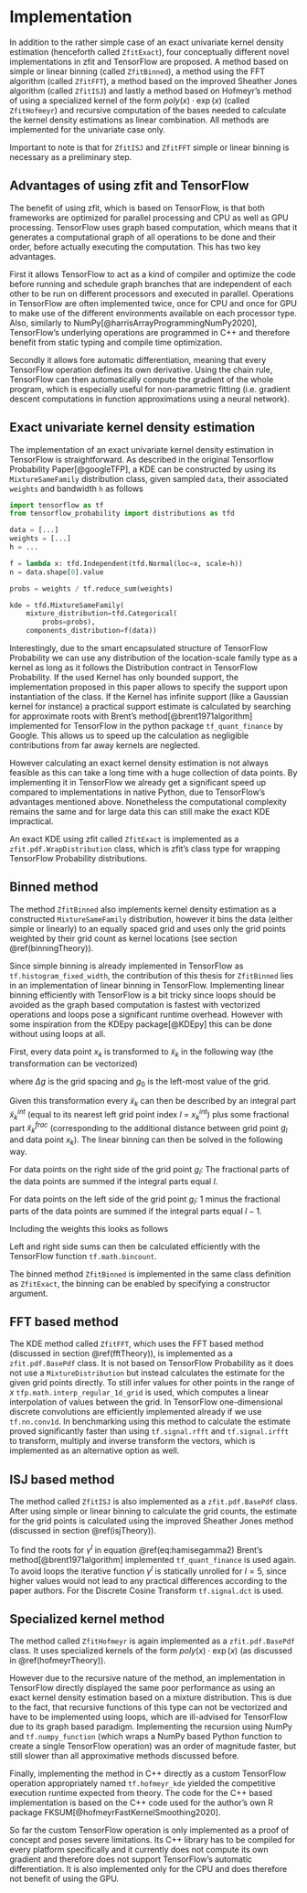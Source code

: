 # Implementation {#tensorflowImplementation}

In addition to the rather simple case of an exact univariate kernel density estimation (henceforth called `ZfitExact`), four conceptually different novel implementations in zfit and TensorFlow are proposed. A method based on simple or linear binning (called `ZfitBinned`), a method using the FFT algorithm (called `ZfitFFT`), a method based on the improved Sheather Jones algorithm (called `ZfitISJ`) and lastly a method based on Hofmeyr's method of using a specialized kernel of the form $poly(x)\cdot\exp(x)$ (called `ZfitHofmeyr`) and recursive computation of the bases needed to calculate the kernel density estimations as linear combination. All methods are implemented for the univariate case only.

Important to note is that for `ZfitISJ` and `ZfitFFT` simple or linear binning is necessary as a preliminary step.

## Advantages of using zfit and TensorFlow

The benefit of using zfit, which is based on TensorFlow, is that both frameworks are optimized for parallel processing and CPU as well as GPU processing. TensorFlow uses graph based computation, which means that it generates a computational graph of all operations to be done and their order, before actually executing the computation. This has two key advantages. 

First it allows TensorFlow to act as a kind of compiler and optimize the code before running and schedule graph branches that are independent of each other to be run on different processors and executed in parallel. Operations in TensorFlow are often implemented twice, once for CPU and once for GPU to make use of the different environments available on each processor type. Also, similarly to NumPy[@harrisArrayProgrammingNumPy2020], TensorFlow's underlying operations are programmed in C++ and therefore benefit from static typing and compile time optimization.

Secondly it allows fore automatic differentiation, meaning that every TensorFlow operation defines its own derivative. Using the chain rule, TensorFlow can then automatically compute the gradient of the whole program, which is especially useful for non-parametric fitting (i.e. gradient descent computations in function approximations using a neural network).


## Exact univariate kernel density estimation

The implementation of an exact univariate kernel density estimation in TensorFlow is straightforward. As described in the original Tensorflow Probability Paper[@googleTFP], a KDE can be constructed by using its `MixtureSameFamily` distribution class, given sampled `data`, their associated `weights` and bandwidth `h` as follows

```python
import tensorflow as tf
from tensorflow_probability import distributions as tfd

data = [...]
weights = [...]
h = ...

f = lambda x: tfd.Independent(tfd.Normal(loc=x, scale=h))
n = data.shape[0].value

probs = weights / tf.reduce_sum(weights)

kde = tfd.MixtureSameFamily(
    mixture_distribution=tfd.Categorical(
        probs=probs),
    components_distribution=f(data))
```

Interestingly, due to the smart encapsulated structure of TensorFlow Probability we can use any distribution of the location-scale family type as a kernel as long as it follows the Distribution contract in TensorFlow Probability. If the used Kernel has only bounded support, the implementation proposed in this paper allows to specify the support upon instantiation of the class. If the Kernel has infinite support (like a Gaussian kernel for instance) a practical support estimate is calculated by searching for approximate roots with Brent's method[@brent1971algorithm] implemented for TensorFlow in the python package `tf_quant_finance` by Google. This allows us to speed up the calculation as negligible contributions from far away kernels are neglected.

However calculating an exact kernel density estimation is not always feasible as this can take a long time with a huge collection of data points. By implementing it in TensorFlow we already get a significant speed up compared to implementations in native Python, due to TensorFlow's advantages mentioned above. Nonetheless the computational complexity remains the same and for large data this can still make the exact KDE impractical.

An exact KDE using zfit called `ZfitExact` is implemented as a
`zfit.pdf.WrapDistribution` class, which is zfit's class type for wrapping TensorFlow Probability distributions.


## Binned method

The method `ZfitBinned` also implements kernel density estimation as a constructed `MixtureSameFamily` distribution, however it bins the data (either simple or linearly) to an equally spaced grid and uses only the grid points weighted by their grid count as kernel locations (see section \@ref(binningTheory)).

Since simple binning is already implemented in TensorFlow as `tf.histogram_fixed_width`, the contribution of this thesis for `ZfitBinned` lies in an implementation of linear binning in TensorFlow. Implementing linear binning efficiently with TensorFlow is a bit tricky since loops should be avoided as the graph based computation is fastest with vectorized operations and loops pose a significant runtime overhead. However with some inspiration from the KDEpy package[@KDEpy] this can be done without using loops at all. 

First, every data point $x_k$ is transformed to $\tilde{x}_k$ in the following way (the transformation can be vectorized)

\begin{equation}
\tilde{x}_k = \frac{x_k - g_0}{\Delta g}
(\#eq:linbintransform)
\end{equation}

where $\Delta g$ is the grid spacing and $g_0$ is the left-most value of the grid.

Given this transformation every $\tilde{x}_k$ can then be described by an integral part $\tilde{x}^{int}_k$ (equal to its nearest left grid point index $l$ = $x^{int}_k$) plus some fractional part $\tilde{x}^{frac}_k$ (corresponding to the additional distance between grid point $g_l$ and data point $x_k$). The linear binning can then be solved in the following way.

For data points on the right side of the grid point $g_l$: The fractional parts of the data points are summed if the integral parts equal $l$. 

For data points on the left side of the grid point $g_l$: $1$ minus the fractional parts of the data points are summed if the integral parts equal $l-1$.

Including the weights this looks as follows

\begin{equation}
c_l = c(g_l) = \sum_{\substack{\tilde{x}^{frac}_k  \in \tilde{X}^{frac}\\l = \tilde{x}^{int}_k}} \tilde{x}^{frac}_k \cdot w_k + \sum_{\substack{\tilde{x}^{frac}_k  \in \tilde{X}^{frac}\\l = \tilde{x}^{int}_k + 1}} (1-\tilde{x}^{frac}_k) \cdot w_k
(\#eq:linbinnoloop)
\end{equation}


Left and right side sums can then be calculated efficiently with the TensorFlow function `tf.math.bincount`.

The binned method `ZfitBinned` is implemented in the same class definition as `ZfitExact`, the binning can be enabled by specifying a constructor argument.


## FFT based method

The KDE method called `ZfitFFT`, which uses the FFT based method (discussed in section \@ref(fftTheory)), is implemented as a `zfit.pdf.BasePdf` class. It is not based on TensorFlow Probability as it does not use a `MixtureDistribution` but instead calculates the estimate for the given grid points directly. To still infer values for other points in the range of $x$ `tfp.math.interp_regular_1d_grid` is used, which computes a linear interpolation of values between the grid. In TensorFlow one-dimensional discrete convolutions are efficiently implemented already if we use `tf.nn.conv1d`. In benchmarking using this method to calculate the estimate proved significantly faster than using `tf.signal.rfft` and `tf.signal.irfft` to transform, multiply and inverse transform the vectors, which is implemented as an alternative option as well.


## ISJ based method {#isjMethod}

The method called `ZfitISJ` is also implemented as a `zfit.pdf.BasePdf` class. After using simple or linear binning to calculate the grid counts, the estimate for the grid points is calculated using the improved Sheather Jones method (discussed in section \@ref(isjTheory)).


To find the roots for $\gamma^l$ in equation \@ref(eq:hamisegamma2) Brent's method[@brent1971algorithm] implemented `tf_quant_finance` is used again. To avoid loops the iterative function $\gamma^l$ is statically unrolled for $l = 5$, since higher values would not lead to any practical differences according to the paper authors. For the Discrete Cosine Transform `tf.signal.dct` is used.


## Specialized kernel method {#hofmeyrMethod}

The method called `ZfitHofmeyr` is again implemented as a `zfit.pdf.BasePdf` class. It uses specialized kernels of the form $poly(x)\cdot\exp(x)$ (as discussed in \@ref(hofmeyrTheory)).

However due to the recursive nature of the method, an implementation in TensorFlow directly displayed the same poor performance as using an exact kernel density estimation based on a mixture distribution. This is due to the fact, that recursive functions of this type can not be vectorized and have to be implemented using loops, which are ill-advised for TensorFlow due to its graph based paradigm. Implementing the recursion using NumPy and `tf.numpy_function` (which wraps a NumPy based Python function to create a single TensorFlow operation) was an order of magnitude faster, but still slower than all approximative methods discussed before.

Finally, implementing the method in C++ directly as a custom TensorFlow operation appropriately named `tf.hofmeyr_kde` yielded the competitive execution runtime expected from theory. The code for the C++ based implementation is based on the C++ code used for the author's own R package FKSUM[@hofmeyrFastKernelSmoothing2020]. 

So far the custom TensorFlow operation is only implemented as a proof of concept and poses severe limitations. Its C++ library has to be compiled for every platform specifically and it currently does not compute its own gradient and therefore does not support TensorFlow's automatic differentiation. It is also implemented only for the CPU and does therefore not benefit of using the GPU.
